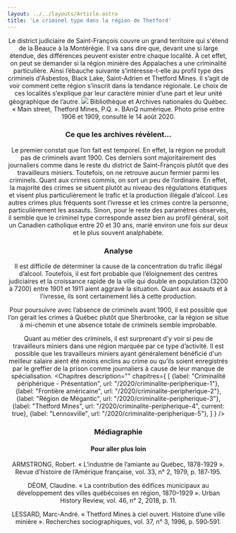 ```yaml
---
layout: ../../layouts/Article.astro
title: 'Le criminel type dans la région de Thetford'
---
```


<Header titre="Le criminel type dans la région de Thetford" image="/assets/img/3762086_1.jpg"/>

<Text>
Le district judiciaire de Saint-François couvre un grand territoire qui s'étend de la Beauce à la Montérégie. Il va sans dire que, devant une si large étendue, des différences peuvent exister entre chaque localité. À cet effet, on peut se demander si la région minière des Appalaches a une criminalité particulière. Ainsi l’ébauche suivante s’intéresse-t-elle au profil type des criminels d'Asbestos, Black Lake, Saint-Adrien et Thetford Mines. Il s’agit de voir comment cette région s’inscrit dans la tendance régionale. Le choix de ces localités s’explique par leur caractère minier d’une part et leur unité géographique de l’autre.
</Text>
<a href="/assets/img/3762086_1.jpg"><img src="/assets/img/3762086_1.jpg" class="w-96 mx-auto"/></a>
<span class="text-xs px-20 text-center block w-full">Bibliothèque et Archives nationales du Québec. « Main street, Thetford Mines, P.Q. ». BAnQ numérique. Photo prise entre 1906 et 1909, consulté le 14 août 2020.</span>
<Text>
 <h3>Ce que les archives révèlent...</h3>
Le premier constat que l’on fait est temporel. En effet, la région ne produit pas de criminels avant 1900. Ces derniers sont majoritairement des journaliers comme dans le reste du district de Saint-François plutôt que des travailleurs miniers. Toutefois, on ne retrouve aucun fermier parmi les criminels. Quant aux crimes commis, on sort un peu de l’ordinaire. En effet, la majorité des crimes se situent plutôt au niveau des régulations étatiques et visent plus particulièrement le trafic et la production illégale d’alcool. Les autres crimes plus fréquents sont l’ivresse et les crimes contre la personne, particulièrement les assauts. Sinon, pour le reste des paramètres observés, il semble que le criminel type corresponde assez bien au profil général, soit un Canadien catholique entre 20 et 30 ans, marié environ une fois sur deux et le plus souvent analphabète.
</Text>
<div class="flourish-embed" data-src="story/518970"><script src="https://public.flourish.studio/resources/embed.js"></script></div>
<Text>
 <h3>Analyse</h3>
Il est difficile de déterminer la cause de la concentration du trafic illégal d’alcool. Toutefois, il est fort probable que l’éloignement des centres judiciaires et la croissance rapide de la ville qui double en population (3200 à 7200) entre 1901 et 1911 aient aggravé la situation. Quant aux assauts et à l’ivresse, ils sont certainement liés à cette production.

Pour poursuivre avec l’absence de criminels avant 1900, il est possible que l’on gérait les crimes à Québec plutôt que Sherbrooke, car la région se situe à mi-chemin et une absence totale de criminels semble improbable.

Quant au métier des criminels, il est surprenant d’y voir si peu de travailleurs miniers dans une région marquée par ce type d’activité. Il est possible que les travailleurs miniers ayant généralement bénéficié d'un meilleur salaire aient été moins enclins au crime ou qu’ils soient enregistrés par le greffier de la prison comme journaliers à cause de leur manque de spécialisation.
</Text>
<Chapitres 
  description=""
  chapitres={
    [
      {label: "Criminalité périphérique - Présentation", url: "/2020/criminalite-peripherique-1"},
      {label: "Frontière américaine", url: "/2020/criminalite-peripherique-2"},
      {label: "Région de Mégantic", url: "/2020/criminalite-peripherique-3"},
      {label: "Thetford Mines", url: "/2020/criminalite-peripherique-4", current: true},
      {label: "Lennoxville", url: "/2020/criminalite-peripherique-5"},
    ]
  }
/>

<div class="p-24 py-12 text-sm bg-gray-400">
  <h3>Médiagraphie</h3>
<h4>Pour aller plus loin</h4>
ARMSTRONG, Robert. « L’industrie de l’amiante au Québec, 1878-1929 ». Revue d’histoire de l’Amérique française, vol. 33, n° 2, 1979, p. 187‑195.

DÉOM, Claudine. « La contribution des édifices municipaux au développement des villes québécoises en région, 1870–1929 ». Urban History Review, vol. 46, n° 2, 2018, p. 11.

LESSARD, Marc-André. « Thetford Mines à ciel ouvert. Histoire d’une ville minière ». Recherches sociographiques, vol. 37, n° 3, 1996, p. 590‑591.
</div>